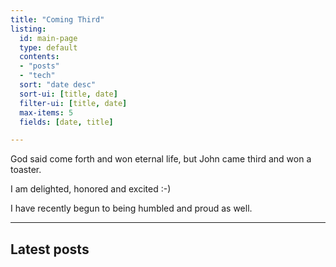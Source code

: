 ```yaml
---
title: "Coming Third"
listing:
  id: main-page
  type: default
  contents:
  - "posts"
  - "tech"
  sort: "date desc"
  sort-ui: [title, date]
  filter-ui: [title, date]
  max-items: 5
  fields: [date, title]

---
```


God said come forth and won eternal life, but John came third and won a toaster.

I am delighted, honored and excited :-)

I have recently begun to being humbled and proud as well. 

-----------------------------------------------------------------------------
## Latest posts

:::{#main-page}
:::
